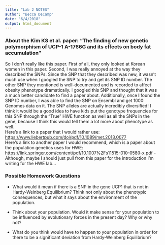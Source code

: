 ```yaml
---
title: "Lab 2 NOTES"
author: "Becca DeCamp"
date: "6/4/2018"
output: html_document
---
```

### About the Kim KS et al. paper: "The finding of new genetic polymorphism of UCP-1 A-1766G and its effects on body fat accumulation"

So I don't really like this paper. First of all, they only looked at Korean women in this paper. Second, I was really annoyed at the way they described the SNPs. Since the SNP that they described was new, it wasn't much use when I googled the SNP to try and get its SNP ID number. The other SNP they mentioned is well-documented and is recorded to affect obesity phenotype dramatically. I googled this SNP and thought that it was a much better candidate to find a paper about. Additionally, once I found the SNP ID number, I was able to find the SNP on Ensembl and get 1000 Genomes data on it. The SNP alleles are actually incredibly diversified! I think it would be a good idea to have kids put the genotype frequencies for this SNP through the "True" HWE function as well as all the SNPs in the gene, because I think this would tell them a lot more about phenotype as well. 
<br>
Here's a link to a paper that I would rather use: <https://www.liebertpub.com/doi/pdf/10.1089/met.2013.0077>
<br>
Here's a link to another paper I would recommend, which is a paper about the population genetics uses for HWE: <https://link.springer.com/content/pdf/10.1007%2Fs11515-010-0580-x.pdf>
- Although, maybe I should just pull from this paper for the introduction I'm writing for the HWE lab...

### Possible Homework Questions
* What would it mean if there is a SNP in the gene UCP1 that is not in Hardy-Weinberg Equilibrium? Think not only about the phenotypic consequences, but what it says about the environment of the population. 

* Think about your population. Would it make sense for your population to be influenced by evolutionary forces in the present day? Why or why not?

* What do you think would have to happen to your population in order for there to be a significant deviation from Hardy-Weinberg Equilibrium?